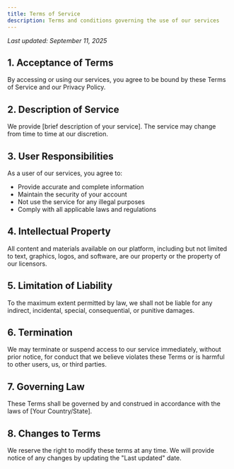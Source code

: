 ```yaml
---
title: Terms of Service
description: Terms and conditions governing the use of our services
---
```


*Last updated: September 11, 2025*

## 1. Acceptance of Terms

By accessing or using our services, you agree to be bound by these Terms of Service and our Privacy Policy.

## 2. Description of Service

We provide [brief description of your service]. The service may change from time to time at our discretion.

## 3. User Responsibilities

As a user of our services, you agree to:
- Provide accurate and complete information
- Maintain the security of your account
- Not use the service for any illegal purposes
- Comply with all applicable laws and regulations

## 4. Intellectual Property

All content and materials available on our platform, including but not limited to text, graphics, logos, and software, are our property or the property of our licensors.

## 5. Limitation of Liability

To the maximum extent permitted by law, we shall not be liable for any indirect, incidental, special, consequential, or punitive damages.

## 6. Termination

We may terminate or suspend access to our service immediately, without prior notice, for conduct that we believe violates these Terms or is harmful to other users, us, or third parties.

## 7. Governing Law

These Terms shall be governed by and construed in accordance with the laws of [Your Country/State].

## 8. Changes to Terms

We reserve the right to modify these terms at any time. We will provide notice of any changes by updating the "Last updated" date.
